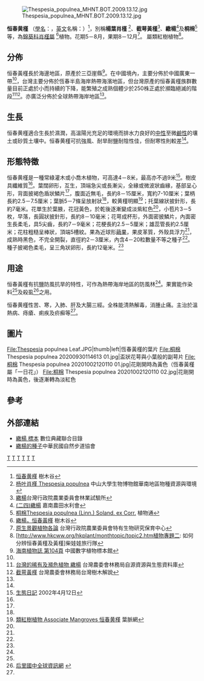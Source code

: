 {{noteTA
|1=zh-hans:厘米;zh-hk:厘米;zh-tw:公分;
|2=zh-hans:毫米;zh-hk:毫米;zh-tw:公釐;
}}
{{Speciesbox
| taxon = Thespesia populnea
| binomial_authority =([[Carolus_Linnaeus|L.]]) Soland. ex Correa, 1807
| image = Thespesia populnea 02.jpg
| image_caption =恒春黄槿的花
| status = G5
| status_system = TNC
| status_ref = <ref name=natureserve>{{Cite web | publisher = NatureServe | title = Thespesia populnea | work = NatureServe Explorer | url = http://www.natureserve.org/explorer/servlet/NatureServe?searchName=Thespesia+populnea+ | accessdate = 2008-07-09 | archive-date = 2020-03-27 | archive-url = https://web.archive.org/web/20200327224101/https://explorer.natureserve.org/Search?sn=Thespesia%2Bpopulnea%2B | dead-url = no }}</ref>
| synonyms = 
* ''Thespesia howii''
* ''Pariti populnea''
* ''Thespesia populneoides''
* ''Hibiscus populneoides''
* ''Hibiscus populneus''
* ''Malvaviscus populneus''
* ''Bupariti populnea''
* ''Parita populnea''
}}
[[File:Thespesia_populnea_MHNT.BOT.2009.13.12.jpg|thumb]]

'''恒春黄槿''' （[[學名|學名]]：''{{lang|la|Thespesia populnea}} ''，[[英文|英文]]名稱：{{lang|en|Portia Tree}}）<ref name = "樹木谷">[http://www.hktree.com/tree/Thespesia_populnea.htm 恒春黄槿] {{Wayback|url=http://www.hktree.com/tree/Thespesia_populnea.htm |date=20170716202805 }} 樹木谷</ref>，別稱'''楊葉肖槿''' <ref>[http://biomuseum.sysu.edu.cn/BioM/Article.asp?articleid=40881 杨叶肖槿 Thespesia populnea] {{webarchive|url=https://web.archive.org/web/20080628132320/http://biomuseum.sysu.edu.cn/BioM/Article.asp?articleid=40881 |date=2008-06-28 }}中山大學生物博物館華南地區物種資源與環境</ref>、'''截萼黃槿'''<ref name="台灣行政院農業委員會">[http://oldpage.tfri.gov.tw/book/sp095/106.htm 繖楊]{{dead link|date=2017年12月 |bot=InternetArchiveBot |fix-attempted=yes }}台灣行政院農業委員會林業試驗所</ref>、'''繖楊'''<ref name="嘉南農田水利會">[http://www.chianan.gov.tw/LZG2/index07_2_24.htm (二四)繖楊] {{webarchive|url=https://web.archive.org/web/20071106230312/http://www.chianan.gov.tw/LZG2/index07_2_24.htm |date=2007-11-06 }}嘉南農田水利會</ref>及'''桐棉'''<ref name="植物通">[http://www.plant.ac.cn/latin/Malvaceae/Thespesia-populnea-Linn-Soland-ex-Corr.htm 桐棉Thespesia populnea (Linn.) Soland. ex Corr.] {{webarchive|url=https://archive.is/20121129042250/http://www.plant.ac.cn/latin/Malvaceae/Thespesia-populnea-Linn-Soland-ex-Corr.htm |date=2012-11-29 }} 植物通</ref>等，為[[錦葵科|錦葵科]][[肖槿屬|肖槿屬]] <ref>[http://www.hktree.com/tree/Thespesia_populnea.htm 繖楊，恒春黃槿] {{Wayback|url=http://www.hktree.com/tree/Thespesia_populnea.htm |date=20170716202805 }}樹木谷</ref>植物。花期5－8月，果期8－12月<ref name="台灣行政院農委會特有生物研究保育中心">[http://ecotech.tesri.gov.tw/html/content04_1_3.htm 原生景觀植物各論] {{webarchive|url=https://web.archive.org/web/20080527153932/http://ecotech.tesri.gov.tw/html/content04_1_3.htm |date=2008-05-27 }}台灣行政院農業委員會特有生物研究保育中心</ref>。
屬類紅樹植物<ref>[http://www.hkcww.org/hkplant/monthtopic/topic2.htm植物專題二: 如何分辨恒春黃槿及黃槿]{{dead link|date=2017年12月 |bot=InternetArchiveBot |fix-attempted=yes }}柴娃娃旅行隊</ref>。

== 分佈 ==
恒春黃槿長於海邊地區，原產於三亞崖縣<ref name="中國數字植物標本館">[http://www.cvh.org.cn/difangzhi/hainan/page/2/104.pdf 海南植物誌 第104頁]{{dead link|date=2017年12月 |bot=InternetArchiveBot |fix-attempted=yes }} 中國數字植物標本館</ref>。在中國境內，主要分佈於中國廣東一帶<ref name = "中國數字植物標本館"/>，台灣主要分佈於恆春半島海岸熱帶海濱地區，但台灣原產的恒春黃槿族群數量目前正處於小而持續的下降，能繁殖之成熟個體少於250株正處於瀕臨絕滅的階段<ref>[http://ngis.zo.ntu.edu.tw/rareplant/species.asp?id=t00073 台灣的稀有及瀕危植物 繖楊] {{webarchive|url=https://archive.is/20040808223549/http://ngis.zo.ntu.edu.tw/rareplant/species.asp?id=t00073 |date=2004-08-08 }}台灣農委會林務局自源資源與生態資料庫</ref><ref name = "台灣樹木解說">[http://subject.forest.gov.tw/species/twtrees/book3/162.htm 截萼黃槿] {{Wayback|url=http://subject.forest.gov.tw/species/twtrees/book3/162.htm |date=20191230053109 }}台灣農委會林務局台灣樹木解說</ref>。亦廣泛分佈於全球熱帶海岸地區<ref name = "中國數字植物標本館"/>。

== 生長 ==
恒春黄槿適合生長於濕潤，高溫陽光充足的環境而排水力良好的[[中性|中性]]至微[[鹼性|鹼性]]的壤土或砂質土壤中。恒春黄槿可抗強風、耐旱耐鹽耐陰性佳，但耐寒性則較差<ref name = "台灣行政院農業委員會"/>。

== 形態特徵 ==
恒春黄槿是一種常綠灌木或小喬木植物，可高達4－8米，最高亦不過9米<ref name="生態日記">[http://www.hknature.net/chi/ecodiary/diary_36b.html 生態日記] {{Wayback|url=http://www.hknature.net/chi/ecodiary/diary_36b.html |date=20100620231152 }}2002年4月12日</ref>。樹皮具纖維質<ref name = "台灣樹木解說"/>。葉闊卵形，互生，頂端急尖或長漸尖，全緣或微波狀齒緣，基部呈心形，背面披褐色盾狀鱗片<ref name = "嘉南農田水利會"/>，腹面近無毛，長約8－15厘米，寬約7-10厘米；葉柄長約2.5－7.5厘米；葉脈5－7條呈放射狀<ref name = "生態日記"/>，較黄槿明顯<ref>[http://www.leafvein.net/mangrove/mangrove.htm 類紅樹植物 Associate Mangroves 恒春黄槿] {{Wayback|url=http://www.leafvein.net/mangrove/mangrove.htm |date=20201023053538 }}葉脈網</ref>；托葉線狀披針形，長約7毫米。花單生於葉腋，花冠黃色，於乾後逐漸變成淡紫紅色<ref name = "台灣樹木解說"/>，小苞片3－5枚，早落，長圓狀披針形，長約8－10毫米；花萼成杯形，外面密披鱗片，內面密生長柔毛，具5尖齒，長約7－9毫米；花梗長約2.5－5厘米；雄蕊管長約2.5厘米；花柱粗糙呈棒狀，頂端5槽紋。果為近球形[[蒴果|蒴果]]，果皮革質，外殼具浮力<ref name = "生態日記"/>，成熟時黑色，不完全開裂，直徑約2－3厘米，內含4－20粒數量不等之種子<ref name = "台灣行政院農委會特有生物研究保育中心"/>。種子披褐色柔毛，呈三角狀卵形，長約12毫米。<ref name = "中國數字植物標本館"/>

== 用途 ==
恒春黃槿有抗鹽防風抗旱的特性，可作為熱帶海岸地區的防風林<ref name = "台灣行政院農業委員會"/>。果實能作染料<ref name = "台灣行政院農業委員會"/>及殺虱<ref>[http://www.hljh.tcc.edu.tw/teach/%E6%A0%A1%E5%9C%92%E6%A4%8D%E7%89%A9/%E7%B9%96%E6%A5%8A/%E7%B9%96%E6%A5%8A.htm 后里國中全球資訊網] {{webarchive|url=https://web.archive.org/web/20080515030654/http://www.hljh.tcc.edu.tw/teach/%E6%A0%A1%E5%9C%92%E6%A4%8D%E7%89%A9/%E7%B9%96%E6%A5%8A/%E7%B9%96%E6%A5%8A.htm |date=2008-05-15 }}</ref>之用。

恒春黄槿性苦、寒，入肺、肝及大腸三經。全株能清熱解毒，消腫止痛。主治於溫熱病、痔瘡、痢疾及疥癬等<ref name = "植物通"/>。

== 圖片 ==
<gallery>
File:Thespesia populnea Leaf.JPG|thumb|left|恆春黃槿的葉片
File:桐棉 Thespesia populnea 20200930114613 01.jpg|盃狀花萼與小葉般的副萼片
File:桐棉 Thespesia populnea 20201002120110 01.jpg|花剛開時為黃色（恆春黃槿屬「一日花」）
File:桐棉 Thespesia populnea 20201002120110 02.jpg|花剛開時為黃色，後逐漸轉為淡紅色
</gallery>

== 參考 ==
{{reflist}}

== 外部連結 ==
{{refbegin}}
{{commons-inline|Thespesia populnea|恒春黄槿}}
* [http://catalog.digitalarchives.tw/item/00/29/13/ba.html 繖楊 標本] {{Wayback|url=http://catalog.digitalarchives.tw/item/00/29/13/ba.html |date=20200921130919 }} 數位典藏聯合目錄
* [https://web.archive.org/web/20080506201532/http://naturet.ngo.org.tw/study/seed_story/No097.htm 繖楊的種子]中華民國自然步道協會
{{refend}}
{{Taxonbar|from=Q715739}}

[[Category:肖槿屬|T]]
[[Category:中国植物|T]]
[[Category:香港植物|T]]
[[Category:台灣植物|T]]
[[Category:耐鹽植物|T]]
[[Category:1807年描述的植物|T]]